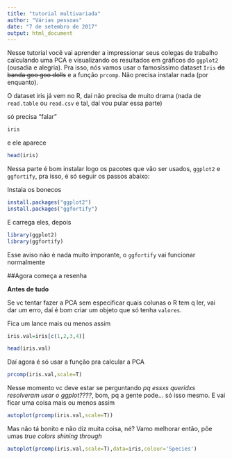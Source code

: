 ---
title: "tutorial multivariada"
author: "Várias pessoas"
date: "7 de setembro de 2017"
output: html_document
---

Nesse tutorial você vai aprender a impressionar seus colegas de trabalho calculando uma PCA e visualizando os resultados em gráficos do `ggplot2` (ousadia e alegria). 
Pra isso, nós vamos usar o famosíssimo dataset `Iris` ~~da banda goo goo dolls~~ e a função `prcomp`. Não precisa instalar nada (por enquanto).

O dataset iris já vem no R, daí não precisa de muito drama (nada de `read.table` ou `read.csv` e tal, daí vou pular essa parte)

só precisa "falar"

```{r echo, eval=F}
iris
```
e ele aparece

```{r echo=F, eval=T}
head(iris)
```

Nessa parte é bom instalar logo os pacotes que vão ser usados, `ggplot2` e `ggfortify`, pra isso, é só seguir os passos abaixo:

Instala os bonecos
```{r echo=T, eval=F}
install.packages("ggplot2")
install.packages("ggfortify")
```

E carrega eles, depois
```{r echo=T, eval=T}
library(ggplot2)
library(ggfortify)
```
Esse aviso não é nada muito imporante, o `ggfortify` vai funcionar normalmente



##Agora começa a resenha

**Antes de tudo**

Se vc tentar fazer a PCA sem especificar quais colunas o R tem q ler, vai dar um erro, daí é bom criar um objeto que só tenha `valores`.

Fica um lance mais ou menos assim
```{r echo=F, eval=T}
iris.val=iris[c(1,2,3,4)]
```
```{r echo=F, eval=T}
head(iris.val)
```

Daí agora é só usar a função pra calcular a PCA
```{r echo=T, eval=T}
prcomp(iris.val,scale=T)
```

Nesse momento vc deve estar se perguntando *pq essxs queridxs resolveram usar o ggplot????*, bom, pq a gente pode... só isso mesmo. 
E vai ficar uma coisa mais ou menos assim

```{r echo=F,eval=T}
autoplot(prcomp(iris.val,scale=T))
```

Mas não tá bonito e não diz muita coisa, né? 
Vamo melhorar então, põe umas *true colors shining through*
```{r echo=F,eval=T}
autoplot(prcomp(iris.val,scale=T),data=iris,colour='Species')
```

